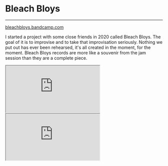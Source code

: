 # Bleach Bloys
---

[bleachbloys.bandcamp.com](https://bleachbloys.bandcamp.com)

I started a project with some close friends in 2020
called Bleach Bloys. The goal of it is to improvise
and to take that improvisation seriously. Nothing we
put out has ever been rehearsed, it's all created in
the moment, for the moment. Bleach Bloys records are
more like a souvenir from the jam session than they
are a complete piece.

<iframe
  style={{ border: "0", width: "250px", height: "400px" }}
  src="https://bandcamp.com/EmbeddedPlayer/album=528951810/size=large/bgcol=333333/linkcol=2ebd35/tracklist=false/transparent=true/"
  seamless
>
  <a href="https://bleachbloys.bandcamp.com/album/1-the-bleach-below">
    1: the bleach below
  </a>
</iframe>
<iframe
  style={{ border: "0", width: "250px", height: "400px" }}
  src="https://bandcamp.com/EmbeddedPlayer/album=1993865738/size=large/bgcol=333333/linkcol=2ebd35/tracklist=false/transparent=true/"
  seamless
>
  <a href="https://bleachbloys.bandcamp.com/album/4-country-songs">
    4: Country Songs by Bleach Bloys &amp; Bart Pepper
  </a>
</iframe>

